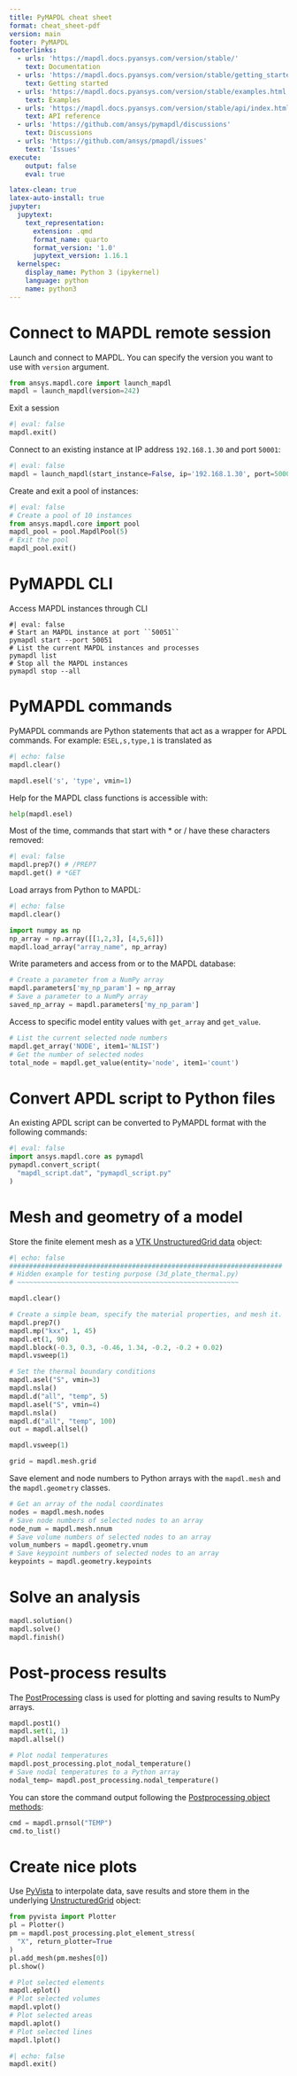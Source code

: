 ```yaml
---
title: PyMAPDL cheat sheet
format: cheat_sheet-pdf
version: main
footer: PyMAPDL
footerlinks:
  - urls: 'https://mapdl.docs.pyansys.com/version/stable/'
    text: Documentation
  - urls: 'https://mapdl.docs.pyansys.com/version/stable/getting_started/index.html'
    text: Getting started
  - urls: 'https://mapdl.docs.pyansys.com/version/stable/examples.html'
    text: Examples
  - urls: 'https://mapdl.docs.pyansys.com/version/stable/api/index.html'
    text: API reference
  - urls: 'https://github.com/ansys/pymapdl/discussions'
    text: Discussions
  - urls: 'https://github.com/ansys/pmapdl/issues'
    text: 'Issues'
execute:
    output: false
    eval: true

latex-clean: true
latex-auto-install: true
jupyter:
  jupytext:
    text_representation:
      extension: .qmd
      format_name: quarto
      format_version: '1.0'
      jupytext_version: 1.16.1
  kernelspec:
    display_name: Python 3 (ipykernel)
    language: python
    name: python3
---
```


# Connect to MAPDL remote session

Launch and connect to MAPDL. You can specify the version you want to use with
``version`` argument.
```python
from ansys.mapdl.core import launch_mapdl
mapdl = launch_mapdl(version=242)
```

Exit a session
```python
#| eval: false
mapdl.exit()
```

Connect to an existing instance at IP address ``192.168.1.30`` and port ``50001``:
```python
#| eval: false
mapdl = launch_mapdl(start_instance=False, ip='192.168.1.30', port=50001)
```

Create and exit a pool of instances:
```python
#| eval: false
# Create a pool of 10 instances
from ansys.mapdl.core import pool
mapdl_pool = pool.MapdlPool(5)
# Exit the pool
mapdl_pool.exit()
```

# PyMAPDL CLI

Access MAPDL instances through CLI
```console
#| eval: false
# Start an MAPDL instance at port ``50051``
pymapdl start --port 50051
# List the current MAPDL instances and processes
pymapdl list
# Stop all the MAPDL instances
pymapdl stop --all
```

# PyMAPDL commands

PyMAPDL commands are Python statements that act as a
wrapper for APDL commands. For example: ``ESEL,s,type,1`` 
is translated as
```python
#| echo: false
mapdl.clear()
```
```python
mapdl.esel('s', 'type', vmin=1)
```

Help for the MAPDL class functions is accessible with:
```python
help(mapdl.esel)
```

Most of the time, commands that start with \* or \/ have these characters
removed:
```python
#| eval: false
mapdl.prep7() # /PREP7
mapdl.get() # *GET
```

Load arrays from Python to MAPDL:
```python
#| echo: false
mapdl.clear()
```
```python
import numpy as np
np_array = np.array([[1,2,3], [4,5,6]])
mapdl.load_array("array_name", np_array)
```

Write parameters and access from or  to the MAPDL database:
```python
# Create a parameter from a NumPy array
mapdl.parameters['my_np_param'] = np_array
# Save a parameter to a NumPy array
saved_np_array = mapdl.parameters['my_np_param']
```

Access to specific model entity values with ``get_array`` and 
`` get_value``.
```python
# List the current selected node numbers
mapdl.get_array('NODE', item1='NLIST')
# Get the number of selected nodes
total_node = mapdl.get_value(entity='node', item1='count')
```

# Convert APDL script to Python files

An existing APDL script can be converted to PyMAPDL format
with the following commands:
```python
#| eval: false
import ansys.mapdl.core as pymapdl
pymapdl.convert_script(
  "mapdl_script.dat", "pymapdl_script.py"
)
```

# Mesh and geometry of a model

Store the finite element mesh as a 
[VTK UnstructuredGrid data](https://vtk.org/doc/nightly/html/classvtkUnstructuredGrid.html)
object:

```python
#| echo: false
#####################################################################
# Hidden example for testing purpose (3d_plate_thermal.py)
# ~~~~~~~~~~~~~~~~~~~~~~~~~~~~~~~~~~~~~~~~~~~~~~~~~~~~~~~~

mapdl.clear()

# Create a simple beam, specify the material properties, and mesh it.
mapdl.prep7()
mapdl.mp("kxx", 1, 45)
mapdl.et(1, 90)
mapdl.block(-0.3, 0.3, -0.46, 1.34, -0.2, -0.2 + 0.02)
mapdl.vsweep(1)

# Set the thermal boundary conditions
mapdl.asel("S", vmin=3)
mapdl.nsla()
mapdl.d("all", "temp", 5)
mapdl.asel("S", vmin=4)
mapdl.nsla()
mapdl.d("all", "temp", 100)
out = mapdl.allsel()

mapdl.vsweep(1)
```

```python
grid = mapdl.mesh.grid
```

Save element and node numbers to Python arrays with
the ``mapdl.mesh`` and the ``mapdl.geometry`` classes.


```python
# Get an array of the nodal coordinates
nodes = mapdl.mesh.nodes
# Save node numbers of selected nodes to an array
node_num = mapdl.mesh.nnum
# Save volume numbers of selected nodes to an array
volum_numbers = mapdl.geometry.vnum
# Save keypoint numbers of selected nodes to an array
keypoints = mapdl.geometry.keypoints
```

# Solve an analysis

```python
mapdl.solution()
mapdl.solve()
mapdl.finish()
```

# Post-process results

The
[PostProcessing](https://mapdl.docs.pyansys.com/version/stable/api/_autosummary/ansys.mapdl.core.post.PostProcessing.html#ansys.mapdl.core.post.PostProcessing)
class is used for plotting and saving results to NumPy arrays.

```python
mapdl.post1()
mapdl.set(1, 1)
mapdl.allsel()

# Plot nodal temperatures
mapdl.post_processing.plot_nodal_temperature()
# Save nodal temperatures to a Python array
nodal_temp= mapdl.post_processing.nodal_temperature()
```

You can store the command output following the 
[Postprocessing object methods](https://mapdl.docs.pyansys.com/version/stable/user_guide/post.html#postprocessing-object-methods):
```python
cmd = mapdl.prnsol("TEMP")
cmd.to_list()
```

# Create nice plots

Use [PyVista](https://docs.pyvista.org/) to interpolate data, save results
and store them in the underlying
[UnstructuredGrid](https://docs.pyvista.org/api/core/_autosummary/pyvista.unstructuredgrid#)
object:

```python
from pyvista import Plotter
pl = Plotter()
pm = mapdl.post_processing.plot_element_stress(
  "X", return_plotter=True
)
pl.add_mesh(pm.meshes[0])
pl.show()
```

```python
# Plot selected elements
mapdl.eplot()
# Plot selected volumes
mapdl.vplot()
# Plot selected areas
mapdl.aplot()
# Plot selected lines
mapdl.lplot()
```

```python
#| echo: false
mapdl.exit()
```